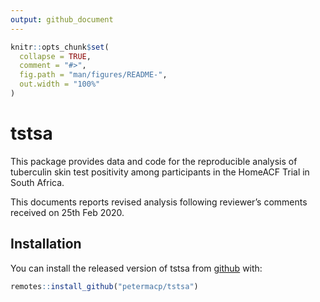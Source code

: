 ```yaml
---
output: github_document
---
```


<!-- README.md is generated from README.Rmd. Please edit that file -->

```r
knitr::opts_chunk$set(
  collapse = TRUE,
  comment = "#>",
  fig.path = "man/figures/README-",
  out.width = "100%"
)
```
# tstsa

<!-- badges: start -->
<!-- badges: end -->

This package provides data and code for the reproducible analysis of tuberculin skin test positivity among participants in the HomeACF Trial in South Africa.

This documents reports revised analysis following reviewer's comments received on 25th Feb 2020.

## Installation

You can install the released version of tstsa from [github](https://github.com/petermacp/tstsa) with:

``` r
remotes::install_github("petermacp/tstsa")
```
